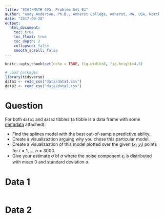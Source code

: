 ```yaml
---
title: "STAT/MATH 495: Problem Set 03"
author: "Andy Anderson, Ph.D., Amherst College, Amherst, MA, USA, North America, Earth"
date: "2017-09-28"
output:
  html_document:
    toc: true
    toc_float: true
    toc_depth: 2
    collapsed: false
    smooth_scroll: false
---
```


```r
knitr::opts_chunk$set(echo = TRUE, fig.width=8, fig.height=4.5)

# Load packages
library(tidyverse)
data1 <- read_csv("data/data1.csv")
data2 <- read_csv("data/data2.csv")
```

# Question

For both `data1` and `data2` tibbles (a tibble is a data frame with some
[metadata](https://blog.rstudio.com/2016/03/24/tibble-1-0-0#tibbles-vs-data-frames) attached):

* Find the splines model with the best out-of-sample predictive ability.
* Create a visualizaztion arguing why you chose this particular model.
* Create a visualizaztion of this model plotted over the given $(x_i, y_i)$ points for $i=1,\ldots,n=3000$.
* Give your estimate $\widehat{\sigma}$ of $\sigma$ where the noise component $\epsilon_i$ is distributed with mean 0 and standard deviation $\sigma$.


# Data 1

```r
```

# Data 2

```r
```

